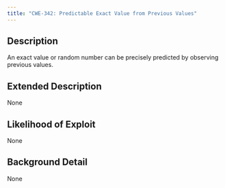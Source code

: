 ```yaml
---
title: "CWE-342: Predictable Exact Value from Previous Values"
---
```


## Description
An exact value or random number can be precisely predicted by observing previous values.

## Extended Description
None

## Likelihood of Exploit
None

## Background Detail
None
        